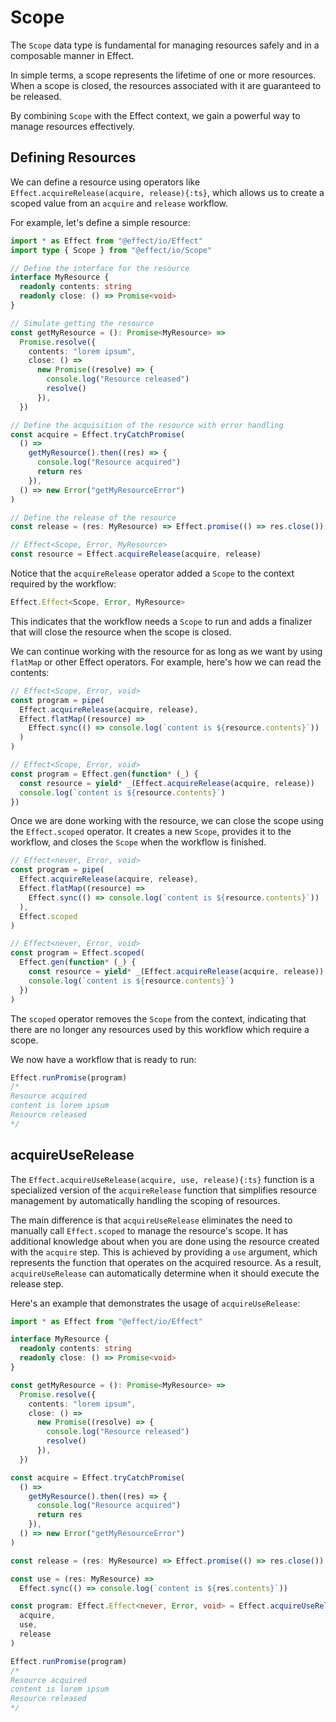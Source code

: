 
# Scope

The `Scope` data type is fundamental for managing resources safely and in a composable manner in Effect.

In simple terms, a scope represents the lifetime of one or more resources. When a scope is closed, the resources associated with it are guaranteed to be released.

By combining `Scope` with the Effect context, we gain a powerful way to manage resources effectively.

## Defining Resources

We can define a resource using operators like `Effect.acquireRelease(acquire, release){:ts}`, which allows us to create a scoped value from an `acquire` and `release` workflow.

For example, let's define a simple resource:

```ts
import * as Effect from "@effect/io/Effect"
import type { Scope } from "@effect/io/Scope"

// Define the interface for the resource
interface MyResource {
  readonly contents: string
  readonly close: () => Promise<void>
}

// Simulate getting the resource
const getMyResource = (): Promise<MyResource> =>
  Promise.resolve({
    contents: "lorem ipsum",
    close: () =>
      new Promise((resolve) => {
        console.log("Resource released")
        resolve()
      }),
  })

// Define the acquisition of the resource with error handling
const acquire = Effect.tryCatchPromise(
  () =>
    getMyResource().then((res) => {
      console.log("Resource acquired")
      return res
    }),
  () => new Error("getMyResourceError")
)

// Define the release of the resource
const release = (res: MyResource) => Effect.promise(() => res.close())

// Effect<Scope, Error, MyResource>
const resource = Effect.acquireRelease(acquire, release)
```

Notice that the `acquireRelease` operator added a `Scope` to the context required by the workflow:

```ts /Scope/
Effect.Effect<Scope, Error, MyResource>
```

This indicates that the workflow needs a `Scope` to run and adds a finalizer that will close the resource when the scope is closed.

We can continue working with the resource for as long as we want by using `flatMap` or other Effect operators. For example, here's how we can read the contents:

<Tabs>
<Tab>

```ts
// Effect<Scope, Error, void>
const program = pipe(
  Effect.acquireRelease(acquire, release),
  Effect.flatMap((resource) =>
    Effect.sync(() => console.log(`content is ${resource.contents}`))
  )
)
```

</Tab>
<Tab>

```ts
// Effect<Scope, Error, void>
const program = Effect.gen(function* (_) {
  const resource = yield* _(Effect.acquireRelease(acquire, release))
  console.log(`content is ${resource.contents}`)
})
```

</Tab>
</Tabs>

Once we are done working with the resource, we can close the scope using the `Effect.scoped` operator. It creates a new `Scope`, provides it to the workflow, and closes the `Scope` when the workflow is finished.

<Tabs>
<Tab>

```ts /Effect.scoped/
// Effect<never, Error, void>
const program = pipe(
  Effect.acquireRelease(acquire, release),
  Effect.flatMap((resource) =>
    Effect.sync(() => console.log(`content is ${resource.contents}`))
  ),
  Effect.scoped
)
```

</Tab>
<Tab>

```ts /Effect.scoped/
// Effect<never, Error, void>
const program = Effect.scoped(
  Effect.gen(function* (_) {
    const resource = yield* _(Effect.acquireRelease(acquire, release))
    console.log(`content is ${resource.contents}`)
  })
)
```

</Tab>
</Tabs>

The `scoped` operator removes the `Scope` from the context, indicating that there are no longer any resources used by this workflow which require a scope.

We now have a workflow that is ready to run:

```ts
Effect.runPromise(program)
/*
Resource acquired
content is lorem ipsum
Resource released
*/
```

## acquireUseRelease

The `Effect.acquireUseRelease(acquire, use, release){:ts}` function is a specialized version of the `acquireRelease` function that simplifies resource management by automatically handling the scoping of resources.

The main difference is that `acquireUseRelease` eliminates the need to manually call `Effect.scoped` to manage the resource's scope. It has additional knowledge about when you are done using the resource created with the `acquire` step. This is achieved by providing a `use` argument, which represents the function that operates on the acquired resource. As a result, `acquireUseRelease` can automatically determine when it should execute the release step.

Here's an example that demonstrates the usage of `acquireUseRelease`:

```ts {29-36}
import * as Effect from "@effect/io/Effect"

interface MyResource {
  readonly contents: string
  readonly close: () => Promise<void>
}

const getMyResource = (): Promise<MyResource> =>
  Promise.resolve({
    contents: "lorem ipsum",
    close: () =>
      new Promise((resolve) => {
        console.log("Resource released")
        resolve()
      }),
  })

const acquire = Effect.tryCatchPromise(
  () =>
    getMyResource().then((res) => {
      console.log("Resource acquired")
      return res
    }),
  () => new Error("getMyResourceError")
)

const release = (res: MyResource) => Effect.promise(() => res.close())

const use = (res: MyResource) =>
  Effect.sync(() => console.log(`content is ${res.contents}`))

const program: Effect.Effect<never, Error, void> = Effect.acquireUseRelease(
  acquire,
  use,
  release
)

Effect.runPromise(program)
/*
Resource acquired
content is lorem ipsum
Resource released
*/
```
